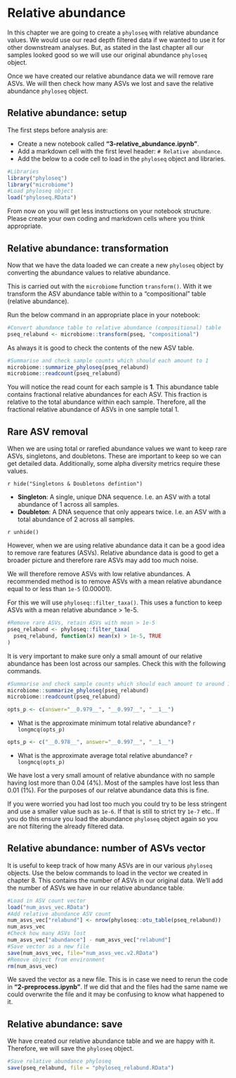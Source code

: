 # Relative abundance

In this chapter we are going to create a `phyloseq` with relative abundance values. We would use our read depth filtered data if we wanted to use it for other downstream analyses.
But, as stated in the last chapter all our samples looked good so we will use our original abundance `phyloseq` object.

Once we have created our relative abundance data we will remove rare ASVs.
We will then check how many ASVs we lost and save the relative abundance `phyloseq` object.

## Relative abundance: setup

The first steps before analysis are:

- Create a new notebook called __"3-relative_abundance.ipynb"__.
- Add a markdown cell with the first level header: `# Relative abundance`.
- Add the below to a code cell to load in the `phyloseq` object and libraries.

```r
#Libraries
library("phyloseq")
library("microbiome")
#Load phyloseq object
load("phyloseq.RData")
```

From now on you will get less instructions on your notebook structure. 
Please create your own coding and markdown cells where you think appropriate.

## Relative abundance: transformation

Now that we have the data loaded we can create a new `phyloseq` object by converting the abundance values to relative abundance.

This is carried out with the `microbiome` function `transform()`. With it we transform the ASV abundance table within to a "compositional" table (relative abundance). 

Run the below command in an appropriate place in your notebook:

```r
#Convert abundance table to relative abundance (compositional) table
pseq_relabund <- microbiome::transform(pseq, "compositional")
```

As always it is good to check the contents of the new ASV table.

```r
#Summarise and check sample counts which should each amount to 1
microbiome::summarize_phyloseq(pseq_relabund)
microbiome::readcount(pseq_relabund)
```

You will notice the read count for each sample is __1__. This abundance table contains fractional relative abundances for each ASV. This fraction is relative to the total abundance within each sample. Therefore, all the fractional relative abundance of ASVs in one sample total 1.

## Rare ASV removal

When we are using total or rarefied abundance values we want to keep rare ASVs, singletons, and doubletons. These are important to keep so we can get detailed data. Additionally, some alpha diversity metrics require these values.

`r hide("Singletons & Doubletons defintion")`

- __Singleton__: A single, unique DNA sequence. I.e. an ASV with a total abundance of 1 across all samples.
- __Doubleton__: A DNA sequence that only appears twice. I.e. an ASV with a total abundance of 2 across all samples.

`r unhide()`

However, when we are using relative abundance data it can be a good idea to remove rare features (ASVs). Relative abundance data is good to get a broader picture and therefore rare ASVs may add too much noise.

We will therefore remove ASVs with low relative abundances. A recommended method is to remove ASVs with a mean relative abundance equal to or less than `1e-5` (0.00001).

For this we will use `phyloseq::filter_taxa()`. This uses a function to keep ASVs with a mean relative abundance > 1e-5.

```r
#Remove rare ASVs, retain ASVs with mean > 1e-5
pseq_relabund <- phyloseq::filter_taxa(
  pseq_relabund, function(x) mean(x) > 1e-5, TRUE
)
```

It is very important to make sure only a small amount of our relative abundance has been lost across our samples. Check this with the following commands.

```r
#Summarise and check sample counts which should each amount to around 1
microbiome::summarize_phyloseq(pseq_relabund)
microbiome::readcount(pseq_relabund)
```

```r
opts_p <- c(answer="__0.979__", "__0.997__", "__1__")
```
  - What is the approximate minimum total relative abundance? `r longmcq(opts_p)`

```r
opts_p <- c("__0.978__", answer="__0.997__", "__1__")
```
  - What is the approximate average total relative abundance? `r longmcq(opts_p)`

We have lost a very small amount of relative abundance with no sample having lost more than 0.04 (4%). Most of the samples have lost less than 0.01 (1%). For the purposes of our relatve abundance data this is fine.

If you were worried you had lost too much you could try to be less stringent and use a smaller value such as `1e-6`. If that is still to strict try `1e-7` etc.. If you do this ensure you load the abundance `phyloseq` object again so you are not filtering the already filtered data.

## Relative abundance: number of ASVs vector

It is useful to keep track of how many ASVs are in our various `phyloseq` objects. Use the below commands to load in the vector we created in chapter 8. This contains the number of ASVs in our original data. We'll add the number of ASVs we have in our relative abundance table.

```r
#Load in ASV count vector
load("num_asvs_vec.RData")
#Add relative abundance ASV count
num_asvs_vec["relabund"] <- nrow(phyloseq::otu_table(pseq_relabund))
num_asvs_vec
#Check how many ASVs lost
num_asvs_vec["abundance"] - num_asvs_vec["relabund"]
#Save vector as a new file
save(num_asvs_vec, file="num_asvs_vec.v2.RData")
#Remove object from environment
rm(num_asvs_vec)
```

We saved the vector as a new file. This is in case we need to rerun the code in __"2-preprocess.ipynb"__. If we did that and the files had the same name we could overwrite the file and it may be confusing to know what happened to it. 

## Relative abundance: save

We have created our relative abundance table and we are happy with it. Therefore, we will save the `phyloseq` object.

```r
#Save relative abundance phyloseq
save(pseq_relabund, file = "phyloseq_relabund.RData")
```
